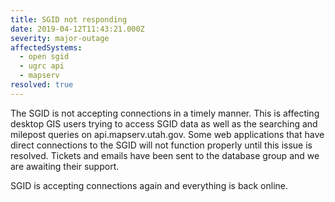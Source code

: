 ```yaml
---
title: SGID not responding
date: 2019-04-12T11:43:21.000Z
severity: major-outage
affectedSystems:
  - open sgid
  - ugrc api
  - mapserv
resolved: true
---
```



The SGID is not accepting connections in a timely manner. This is affecting desktop GIS users trying to access SGID data as well as the searching and milepost queries on api.mapserv.utah.gov. Some web applications that have direct connections to the SGID will not function properly until this issue is resolved. Tickets and emails have been sent to the database group and we are awaiting their support.

<Update date="2019-04-12T13:41:00.000Z">SGID is accepting connections again and everything is back online.</Update>
